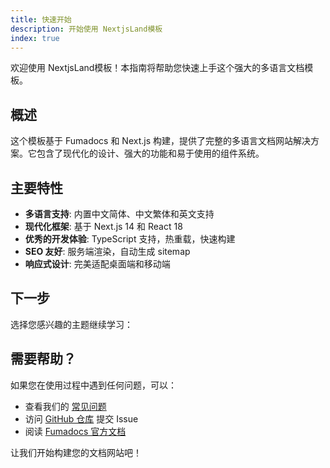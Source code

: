 ```yaml
---
title: 快速开始
description: 开始使用 NextjsLand模板
index: true
---
```


欢迎使用 NextjsLand模板！本指南将帮助您快速上手这个强大的多语言文档模板。

## 概述

这个模板基于 Fumadocs 和 Next.js 构建，提供了完整的多语言文档网站解决方案。它包含了现代化的设计、强大的功能和易于使用的组件系统。

## 主要特性

- **多语言支持**: 内置中文简体、中文繁体和英文支持
- **现代化框架**: 基于 Next.js 14 和 React 18
- **优秀的开发体验**: TypeScript 支持，热重载，快速构建
- **SEO 友好**: 服务端渲染，自动生成 sitemap
- **响应式设计**: 完美适配桌面端和移动端

## 下一步

选择您感兴趣的主题继续学习：

<Cards>
  <Card title="安装指南" href="/docs/get-started/installation" description="了解如何安装和配置项目" />
  <Card title="项目结构" href="/docs/get-started/project-structure" description="了解项目的目录结构和文件组织" />
  <Card title="配置说明" href="/docs/get-started/configuration" description="学习如何配置多语言和其他设置" />
  <Card title="部署指南" href="/docs/get-started/deployment" description="将您的文档网站部署到生产环境" />
</Cards>

## 需要帮助？

如果您在使用过程中遇到任何问题，可以：

- 查看我们的 [常见问题](/docs/faq)
- 访问 [GitHub 仓库](https://github.com/fumadocs/fumadocs) 提交 Issue
- 阅读 [Fumadocs 官方文档](https://fumadocs.vercel.app)

让我们开始构建您的文档网站吧！
